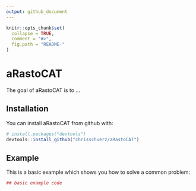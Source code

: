 ---
output: github_document
---

<!-- README.md is generated from README.Rmd. Please edit that file -->

```{r, echo = FALSE}
knitr::opts_chunk$set(
  collapse = TRUE,
  comment = "#>",
  fig.path = "README-"
)
```

# aRastoCAT

The goal of aRastoCAT is to ...

## Installation

You can install aRastoCAT from github with:

```{r gh-installation, eval = FALSE}
# install.packages("devtools")
devtools::install_github("chrisschuerz/aRastoCAT")
```

## Example

This is a basic example which shows you how to solve a common problem:

```{r example}
## basic example code
```
